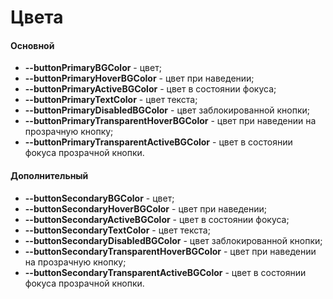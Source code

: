 # Цвета

#### Основной
* **--buttonPrimaryBGColor** - цвет;
* **--buttonPrimaryHoverBGColor** - цвет при наведении;
* **--buttonPrimaryActiveBGColor** - цвет в состоянии фокуса;
* **--buttonPrimaryTextColor** - цвет текста;
* **--buttonPrimaryDisabledBGColor** - цвет заблокированной кнопки;
* **--buttonPrimaryTransparentHoverBGColor** - цвет при наведении на прозрачную кнопку;
* **--buttonPrimaryTransparentActiveBGColor** - цвет в состоянии фокуса прозрачной кнопки.

#### Дополнительный
* **--buttonSecondaryBGColor** - цвет;
* **--buttonSecondaryHoverBGColor** - цвет при наведении;
* **--buttonSecondaryActiveBGColor** - цвет в состоянии фокуса;
* **--buttonSecondaryTextColor** - цвет текста;
* **--buttonSecondaryDisabledBGColor** - цвет заблокированной кнопки;
* **--buttonSecondaryTransparentHoverBGColor** - цвет при наведении на прозрачную кнопку;
* **--buttonSecondaryTransparentActiveBGColor** - цвет в состоянии фокуса прозрачной кнопки.